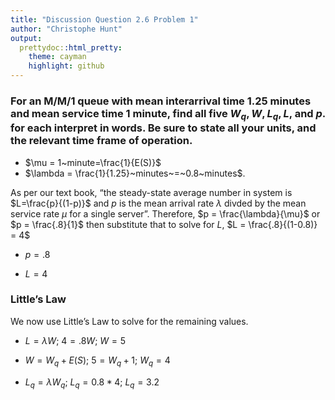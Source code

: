 ```yaml
---
title: "Discussion Question 2.6 Problem 1"
author: "Christophe Hunt"
output:
  prettydoc::html_pretty:
    theme: cayman
    highlight: github
---
```


### For an M/M/1 queue with mean interarrival time 1.25 minutes and mean service time 1 minute, find all five $W_q, W, L_q, L$, and $p$. for each interpret in words. Be sure to state all your units, and the relevant time frame of operation.

* $\mu = 1~minute=\frac{1}{E(S)}$ 
* $\lambda = \frac{1}{1.25}~minutes~=~0.8~minutes$.

As per our text book, "the steady-state average number in system is $L=\frac{p}{(1-p)}$ and  $p$ is the mean arrival rate $\lambda$ divded by the mean service rate $\mu$ for a single server". Therefore, $p = \frac{\lambda}{\mu}$ or $p = \frac{.8}{1}$ then substitute that to solve for $L$, $L = \frac{.8}{(1-0.8)} = 4$

* $p = .8$

* $L = 4$

### Little's Law 

We now use Little's Law to solve for the remaining values. 

* $L = \lambda W$; $4 = .8 W$;  $W = 5$

* $W = W_q + E(S)$; $5 = W_q + 1$; $W_q = 4$

* $L_q = \lambda W_q$; $L_q = 0.8 * 4$; $L_q = 3.2$